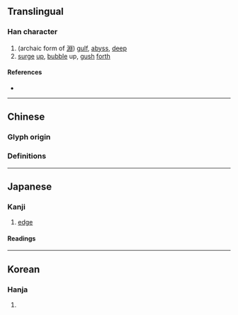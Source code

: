 {{character info}}
==Translingual==

===Han character===
{{Han char|rn=31|rad=囗|as=04|sn=7|four=|canj=WE|ids=⿴囗水}}

# (archaic form of [[淵]]) [[gulf]], [[abyss]], [[deep]]
# [[surge]] [[up]], [[bubble]] up, [[gush]] [[forth]]

====References====
* {{Han ref|kx=0217.090|dkj=04706|dj=0444.120|hdz=10715.030|uh=56E6|ud=22246}}

----

==Chinese==

===Glyph origin===
{{Han etym}}

===Definitions===
{{zh-see|淵|v}}

----

==Japanese==

===Kanji===
{{ja-kanji|grade=|rs=囗04}}

# [[edge]]

====Readings====
{{ja-readings
|goon=えん<ゑん
|kanon=えん<ゑん
|kun=ふち-
}}

----

==Korean==

===Hanja===
{{ko-hanja|hangeul=연|rv=yeon|mr=yŏn|y=yen}}

# {{rfdef|ko|sort=囗04}}